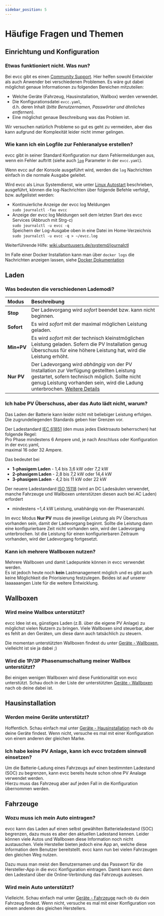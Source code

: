 ```yaml
---
sidebar_position: 5
---
```



# Häufige Fragen und Themen

## Einrichtung und Konfiguration

### Etwas funktioniert nicht. Was nun?

Bei evcc gibt es einen [Community Support](https://github.com/evcc-io/evcc/discussions). Hier helfen sowohl Entwickler als auch Anwender bei verschiedenen Problemen. Es wäre gut dabei möglichst genaue Informationen zu folgenden Bereichen mitzuteilen:

- Welche Geräte (Fahrzeug, Hausinstallation, Wallbox) werden verwendet.
- Die Konfigurationsdatei `evcc.yaml`,  
  d.h. deren Inhalt (*bitte Benutzernamen, Passwörter und ähnliches entfernen*).
- Eine möglichst genaue Beschreibung was das Problem ist.

Wir versuchen natürlich Probleme so gut es geht zu vermeiden, aber das kann aufgrund der Komplexität leider nicht immer gelingen.

### Wie kann ich ein Logfile zur Fehleranalyse erstellen?

evcc gibt in seiner Standard Konfiguration nur dann Fehlermeldungen aus, wenn ein Fehler auftritt (siehe auch [`log`](/docs/reference/configuration/log#log) Parameter in der `evcc.yaml`). 

Wenn evcc auf der Konsole ausgeführt wird, werden die `log` Nachrichten einfach in die normale Ausgabe geleitet.  

Wird evcc als Linux Systemdienst, wie unter [Linux Autostart](/docs/installation/manual#autostart) beschrieben, ausgeführt, können die log-Nachrichten über folgende Befehle verfolgt, bzw. aufgelistet werden:
- Kontinuierliche Anzeige der evcc log Meldungen  
  `sudo journalctl -fau evcc`     
- Anzeige der evcc log Meldungen seit dem letzten Start des evcc Services (Abbruch mit Strg-c)  
  `sudo journalctl -u evcc -q`  
  Speichern der Log-Ausgabe oben in eine Datei im Home-Verzeichnis  
  `sudo journalctl -u evcc -q > ~/evcc.log`

Weiterführende Hilfe: [wiki.ubuntuusers.de/systemd/journalctl](https://wiki.ubuntuusers.de/systemd/journalctl/)  

Im Falle einer Docker Installation kann man über `docker logs` die Nachrichten anzeigen lassen, siehe [Docker Dokumentation](https://docs.docker.com/config/containers/logging/)

## Laden

### Was bedeuten die verschiedenen Lademodi?

| Modus      | Beschreibung |
| :--------- | :----------- |
| **Stop**   | Der Ladevorgang wird *sofort* beendet bzw. kann nicht beginnen. |
| **Sofort** | Es wird *sofort* mit der maximal möglichen Leistung geladen. |
| **Min+PV** | Es wird *sofort* mit der technisch kleinstmöglichen Leistung geladen. Sofern die PV Installation genug Überschuss für eine höhere Leistung hat, wird die Leistung erhöht. |
| **Nur PV** | Der Ladevorgang wird *abhängig* von der PV Installation zur Verfügung gestellten Leistung gestartet, sofern technisch möglich. Sollte nicht genug Leistung vorhanden sein, wird die Ladung unterbrochen. [Weitere Details](#ich-habe-pv-überschuß-aber-das-auto-lädt-nicht) |

### Ich habe PV Überschuss, aber das Auto lädt nicht, warum?

Das Laden der Batterie kann leider nicht mit beliebiger Leistung erfolgen. Die zugrundeliegenden Standards geben hier Grenzen vor.

Der Ladestandard [IEC 61851](https://en.wikipedia.org/wiki/IEC_61851) (den muss jedes Elektroauto beherrschen) hat folgende Regel:  
Pro Phase mindestens 6 Ampere und, je nach Anschluss oder Konfiguration in der evcc.yaml,  
maximal 16 oder 32 Ampere.

Das bedeutet bei

- **1-phasigem Laden** - 1,4 bis 3,6 kW oder 7,2 kW
- **2-phasigem Laden** - 2,8 bis 7,2 kW oder 14,4 kW
- **3-phasigem Laden** - 4,2 bis 11 kW oder 22 kW

Der neuere Ladestandard [ISO 15118](https://de.wikipedia.org/wiki/ISO_15118) (wird an DC Ladesäulen verwendet, manche Fahrzeuge und Wallboxen unterstützen diesen auch bei AC Laden) erfordert 

- mindestens ~1,4 kW Leistung, unabhängig von der Phasenanzahl.

Im evcc Modus **Nur PV** muss die jeweilige Leistung als PV Überschuss vorhanden sein, damit der Ladevorgang beginnt. Sollte die Leistung dann eine konfigurierbare Zeit nicht vorhanden sein, wird der Ladevorgang unterbrochen. Ist die Leistung für einen konfigurierbaren Zeitraum vorhanden, wird der Ladevorgang fortgesetzt.

### Kann ich mehrere Wallboxen nutzen?

Mehrere Wallboxen und damit Ladepunkte können in evcc verwendet werden.  
Es ist jedoch heute noch __kein__ Lastmanagement möglich und es gibt auch keine Möglichkeit die Priorisierung festzulegen. Beides ist auf unserer laaaaaangen Liste für die weitere Entwicklung.

## Wallboxen

### Wird meine Wallbox unterstützt?

evcc Idee ist es, günstiges Laden (z.B. über die eigene PV Anlage) zu möglichst vielen Nutzern zu bringen. Viele Wallboxen sind steuerbar, aber es fehlt an den Geräten, um diese dann auch tatsächlich zu steuern.

Die momentan unterstützten Wallboxen findest du unter [Geräte - Wallboxen](/docs/devices/chargers), vielleicht ist sie ja dabei ;)

### Wird die 1P/3P Phasenumschaltung meiner Wallbox unterstützt?

Bei einigen wenigen Wallboxen wird diese Funktionalität von evcc unterstützt. Schau doch in der Liste der unterstützten [Geräte - Wallboxen](/docs/devices/chargers) nach ob deine dabei ist.

<SponsorshipRequired />

## Hausinstallation

### Werden meine Geräte unterstützt?

Hoffentlich. Schau einfach mal unter [Geräte - Hausinstallation](/docs/devices/meters) nach ob du deine Geräte findest. Wenn nicht, versuche es mal mit einer Konfiguration von einem anderen der gleichen Marke.

### Ich habe keine PV Anlage, kann ich evcc trotzdem sinnvoll einsetzen?

Um die Batterie-Ladung eines Fahrzeugs auf einen bestimmten Ladestand (SOC) zu begrenzen, kann evcc bereits heute schon ohne PV Analage verwendet werden.  
Hierzu muss das Fahrzeug aber auf jeden Fall in die Konfiguration übernommen werden.

## Fahrzeuge

### Wozu muss ich mein Auto eintragen?

evcc kann das Laden auf einen selbst gewählten Batterieladestand (SOC) begrenzen, dazu muss es aber den aktuellen Ladestand kennen. Leider können viele Autos und Wallboxen diese Information noch nicht austauschen. Viele Hersteller bieten jedoch eine App an, welche diese Information dem Benutzer bereitstellt. evcc kann nun bei vielen Fahrzeugen den gleichen Weg nutzen.

Dazu muss man meist den Benutzernamen und das Passwort für die Hersteller-App in die evcc Konfiguration eintragen. Damit kann evcc dann den Ladestand über die Online-Verbindung das Fahrzeugs auslesen.

### Wird mein Auto unterstützt?

Vielleicht. Schau einfach mal unter [Geräte - Fahrzeuge](/docs/devices/vehicles) nach ob du dein Fahrzeug findest. Wenn nicht, versuche es mal mit einer Konfiguration von einem anderen des gleichen Herstellers.
